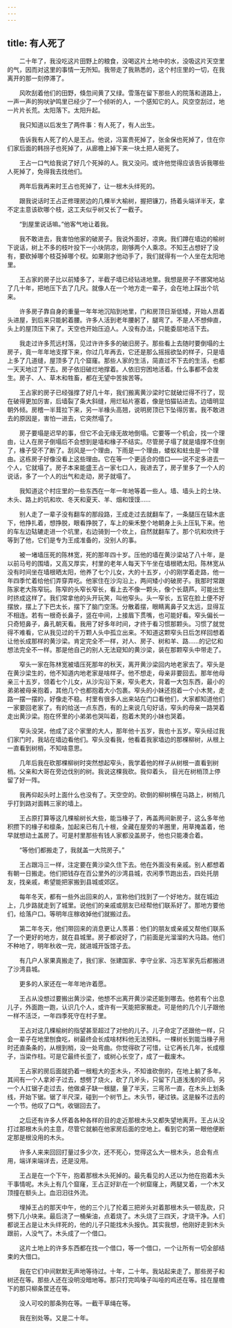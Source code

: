 ```yaml
---
---
---
```

title: 有人死了
---




　　二十年了，我没吃这片田野上的粮食，没喝这片土地中的水，没吸这片天空里的气，因而对这里的事情一无所知。我带走了我熟悉的，这个村庄里的一切，在我离开的那一刻停滞了。

　　风吹刮着他们的田野，倏忽间黄了又绿。雪落在留下那些人的院落和道路上，一声一声的狗吠驴鸣里已经少了一个倾听的人，一个感知它的人。风空空刮过，地一片片长荒。太阳落下。太阳升起。

　　我只知道以后发生了两件事：有人死了，有人出生。

　　告诉我有人死了的人是王占。他说，冯富贵死掉了，张金保也死掉了，住在你们家后面的韩拐子也死掉了，从廊檐上掉下来一块土把人砸死了。

　　王占一口气给我说了好几个死掉的人。我又没问。或许他觉得应该告诉我哪些人死掉了，免得我去找他们。

　　两年后我再来时王占也死掉了，让一根木头绊死的。

　　跟我说话时王占正修理房边的几棵半大榆树，握把镰刀，扬着头端详半天，拿不定主意该砍哪个枝，这工夫似乎树又长了一截子。

　　“到屋里说话嘛。”他客气地让着我。

　　我不敢进去，我害怕他家的破房子。我说外面好，凉爽。我们蹲在墙边的榆树下说话，树上不多的枝叶投下一小块阴凉，刚够两个人乘凉。不知王占想好了没有，要砍掉哪个枝芟掉哪个杈。如果刚才他动手了，我们就得有一个人坐在太阳地里。

　　王占家的房子比以前矮多了，半截子墙已经钻进地里。我想是房子不挪窝地站了几十年，把地压下去了几尺。就像人在一个地方走一辈子，会在地上踩出个坑来。

　　许多房子靠自身的重量一年年地沉陷到地里，门和房顶日渐低矮，开始人昂着头进屋，到后来只能躬着腰。许多人活到老年腰躬了，腿弯了。不是人不想伸直，头上的屋顶压下来了。天空也开始压迫人。人没有办法，只能委屈地活下去。

　　我走过许多荒远村落，见过许许多多的破旧房子。那些看上去随时要倒塌的土房子，竟一年年地支撑下来，你过几年再去，它还是那么摇摇欲坠的样子，只是墙上多了几道缝，屋顶多了几个窟窿。那些人家的生活，简直过不下去的生活，也都一天天地过了下去。房子依旧破烂地撑着。人依旧穷困地活着。什么事都不会发生。房子、人、草木和牲畜，都在无望中苦挨苦等。

　　王占家的房子已经强撑了好几十年，我们搬离黄沙梁时它就破烂得不行了，现在破得更加厉害，后墙裂了条大斜缝，用烂毡片塞着，像是怕猫钻进去。边墙明显朝外倾。房稽一半茸拉下来，另一半椽头高翘，说明房顶已下坠得厉害。我不敢进去的原因是，害怕一进去，它突然塌了。

　　房子要塌是迟早的事，但它不会无缘无故地倒塌。它要等一个机会，找一个理由，让人在房子倒塌后不会想到是墙和椽子不结实。尽管房子塌了就是墙撑不住倒了，椽子受不了断了。刮风是一个理由，下雨是一个理由，蝼蚁和蛀虫是一个理由。这栋房子好像没看上这些理由。它在等一个更适合的借口——说不定多进去一个人，它就塌了。房子本来能盛王占一家七口人，我进去了，房子里多了一个人的说话，多了一个人的出气和走动，房子就塌了。

　　我知道这个村庄里的一些东西在一年一年地等着一些人。墙、墙头上的土块、木头、路上的坑和坎、冬天和夏天、羊、烟和馍馍……

　　别人走了一辈子没有翻车的那段路，王成走过去就翻车了，一条腿压在辕木底下，他挣扎着，想挣脱，眼看挣脱了，车上的柴禾整个地朝身上头上压轧下来。他的车左边轱辘走进一个坑里，右边骑到一个坎上，自然就翻车了。那个坑和坎终于等到了他，它们是专为王成准备的，没别人的事。

　　被一堵墙压死的陈林宽，死的那年四十岁。压他的墙在黄沙梁站了八十年，是以前马号的围墙，又高又厚实，村里的老年人每天下午坐在墙根晒太阳。陈林宽从没有时间坐在墙根晒太阳，他养了七个儿女，大的十五岁，小的刚学着走路，他一年四季忙着给他们弄穿弄吃。他家住在沙沟沿上，两间矮小的破房子。我那时常跟陈家老大陈窄玩。陈窄的头窄长窄长，看上去不像一颗头，像个长葫芦。可能出生时挤成这样了。我们常拿他的头开玩笑，叫他窄头。头一窄长，五官在脸上便不好摆放，摆上了下巴太长，摆下了脑门空荡。分散着摆，眼睛离鼻子又太远，显得互不相连。若有一根奇长鼻子，竖在中间，上接眉下贯嘴，也可能好看。窄头偏长一只奇短鼻子，鼻孔朝天看。我用了好多年时间，才终于看习惯那颗头。习惯了就觉得不难看，它从我见过的千万颗人头中孤立出来。不知道这颗窄头日后怎样回想着让他长成那样的黄沙梁。肯定完全不一样，对人、房子、树和羊、路……的记忆和想法完全不一样。那是他自己的别人无法窥知的黄沙梁，装在那颗窄头中带走了。

　　窄头一家在陈林宽被墙压死那年的秋天，离开黄沙梁回内地老家去了。窄头是在黄沙梁生的，他不知道内地老家是啥样子。他不想走，母亲非要回去。那年他母亲三十五岁，领着七个儿女，从沙沟沿下来，窄头老大，背着一大包东西，最小的弟弟被母亲抱着，其他几个也都抱着大小包裹。窄头的小妹还抱着一个小木凳，走路一摆一摆的，好像走不稳。村里有很多人出来站在门口看他们，大家都知道他们一家要回老家了。有的给送一点东西，有的上来说几句好话，窄头的母亲一路哭着走出黄沙梁。抱在怀里的小弟弟也哭叫着，抱着木凳的小妹也哭着。

　　窄头没哭，他成了这个家里的大人，那年他十五岁，我也十五岁。窄头经过我们家门时，我站在墙边看他们。窄头没看我，他看着我家墙边的那棵柳树，从根上一直看到树梢，不知啥意思。

　　几年后我在砍那棵柳树时突然想起窄头，我学着他的样子从树根一直看到树梢。父亲和大哥在旁边伐别的树。我说这棵我砍。我仰着头， 目光在树梢顶上停留了好一阵。

　　我再仰起头时上面什么也没有了。天空空的。砍倒的柳树横在马路上，树梢几乎打到路对面韩三家的墙上。

　　王占原打算等这几棵榆树长大些，能当椽子了，再盖两间新房子，这么多年他积攒下的椽子和檩条，加起来已有几十根，全藏在屋旁的羊圈里，用草掩盖着，他早就想动土盖房了。可是村里那些有钱人家都没盖房子，他也只能凑合着。

　　“等他们都搬走了，我就盖一大院房子。”

　　王占跟冯三一样，注定要在黄沙梁久住下去。他在外面没有亲戚。别人都想着有朝一日搬走。他们把钱存在百公里外的沙湾县城，农闲季节跑出去，四处托朋友，找亲戚，希望能把家搬到县城或郊区。

　　每年冬天，都有一些外出回来的人，宣称他们找到了一个好地方。就在城边上，几步路就走到了城里。说他们的亲戚或朋友已经帮他们联系好了。那地方要他们，给落户口。等明年庄稼收掉他们就搬过去。

　　第二年冬天，他们带回来的消息更让人羡慕：他们的朋友或亲戚又帮他们联系了一个更好的地方，就在县城里。房子都说好了，门前面是光溜溜的大马路。他们不种地了，明年秋收一完，就进城开饭馆子去。

　　有几户人家果真搬走了，我们家、张建国家、李守业家、冯志军家先后都搬进了沙湾县城。

　　更多的人家还在一年年地许着愿。

　　王占从没想过要搬出黄沙梁，他想不出离开黄沙梁还能到哪去。他若有个出息儿子，外面跑一跑，认识几个人，或许有一天能把家搬走。可是他的几个儿子跟他一样不活泛，一年四季死守在村子里。

　　王占对这几棵榆树的指望甚至超过了对他的儿子。儿子命定了还跟他一样，只会一辈子在地里刨食吃，树最终会长成啥材料他无法预料。一棵树长到能当椽子用时还直条条的，从根到梢，没一处弯曲。你觉得砍了可惜，让它再长几年，长成檩子，当梁作柱。可是它最终长歪了，或树心长空了，成了一截废木。

　　王占家的房后面就扔着一根粗大的歪木头，不知谁砍倒的，在地上躺了多年。其间有一个人拿斧子过去，想劈了烧火，砍了几斧头，只留下几道浅浅的斧印。另一个人扛锯子走过去，他做桌子缺一根腿，量了半天，三弯吊一直，在木头上划条线，开始下锯。锯了半尺深，碰到一个树节上。木头节，硬过铁。这是躲不过去的一个节。他叹了口气，收锯回去了。

　　之后还有许多人怀着各种各样的目的走近那根木头又都失望地离开。王占从没打过那根木头的主意，尽管它就躺在他家房后面的空地上。看到它的第一眼他便断定那是根没用的木头。

　　许多人来来回回打量过多少次，还不死心，觉得这么大一根木头，总会有点用，端详来端详去，还是没用。

　　王占是在一个下午，抱着那根木头死掉的。最先看见的人还以为他在抱着木头干事情呢。木头上有几个窟窿，王占正好趴在一个树窟窿上，两腿叉着，一个木叉顶撞在额头上。血汨汨往外流。

　　埋掉王占的那天中午，他的三个儿了抡着三把斧头对着那根木头一顿乱砍，只劈下几小块来。最后浇了一桶柴油，点着烧了。木头烧了三四天，才烧干净。人们都说王占是让木头绊死的，他的儿子只能找木头报仇。其实我想，他刚好走到木头跟前，人没气了。木头成了一个借口。

　　这片土地上的许多东西都在找一个借口，等一个借口，一个让所有一切全部结束的大借口。

　　我在它们中间默默无声地等待过。十年，二十年。我站起来走了。那些房子和树还在等。那些人还在没明没暗地等。那只打完鸣嗓子叫哑的鸡还在等。挂在屋檐下的那只柳条筐还在等。

　　没人可咬的那条狗在等。一截干草绳在等。

　　我在别处等。又是二十年。